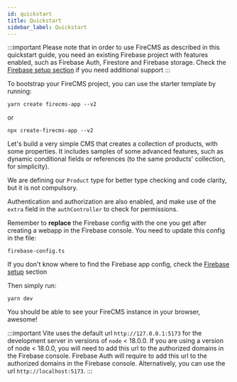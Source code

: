 ```yaml
---
id: quickstart
title: Quickstart
sidebar_label: Quickstart
---
```


:::important
Please note that in order to use FireCMS as described in this quickstart guide,
you need an existing Firebase project with features enabled, such as Firebase
Auth, Firestore and Firebase storage.
Check the [Firebase setup section](firebase_setup.md) if you need additional
support
:::

To bootstrap your FireCMS project, you can use the starter template by running:

```
yarn create firecms-app --v2
```

or

```
npx create-firecms-app --v2
```

Let's build a very simple CMS that creates a collection of products, with
some properties. It includes samples of some advanced features, such as
dynamic conditional fields or references (to the same products' collection,
for simplicity).

We are defining our `Product` type for better type checking and code clarity,
but it is not compulsory.

Authentication and authorization are also enabled, and make use of the `extra`
field in the `authController` to check for permissions.

Remember to **replace** the Firebase config with the one you get after creating
a webapp in the Firebase console. You need to update this config in the file:

```
firebase-config.ts
```

If you don't know where to find the Firebase app config, check the
[Firebase setup](firebase_setup.md) section


Then simply run:

```
yarn dev
```

You should be able to see your FireCMS instance in your browser, awesome!

:::important
Vite uses the default url `http://127.0.0.1:5173` for the development server
in versions of `node` < 18.0.0.
If you are using a version of node < 18.0.0, you will need to add this url to
the authorized domains in the Firebase console.
Firebase Auth will require to add this url to the authorized domains in the
Firebase console.
Alternatively, you can use the url `http://localhost:5173`.
:::

